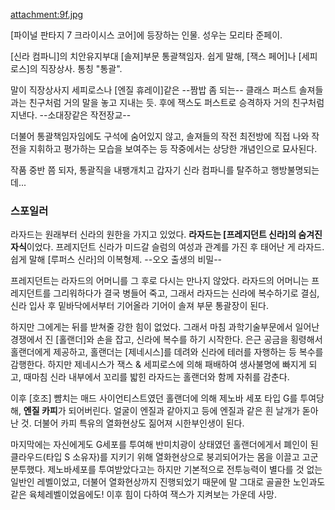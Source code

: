 attachment:9f.jpg

[파이널 판타지 7 크라이시스 코어]에 등장하는 인물. 성우는 모리타 준페이.


[신라 컴파니]의 치안유지부대 [솔져]부문 통괄책임자. 쉽게 말해, [잭스 페어]나 [세피로스]의 직장상사. 통칭 "통괄".


말이 직장상사지 세피로스나 [엔질 휴레이]같은 --짬밥 좀 되는-- 클래스 퍼스트 솔져들과는 친구처럼 거의 말을 놓고 지내는 듯. 후에 잭스도 퍼스트로 승격하자 거의 친구처럼 지낸다. --소대장같은 작전장교--

더불어 통괄책임자임에도 구석에 숨어있지 않고, 솔져들의 작전 최전방에 직접 나와 작전을 지휘하고 평가하는 모습을 보여주는 등 작중에서는 상당한 개념인으로 묘사된다.


작품 중반 쯤 되자, 통괄직을 내팽개치고 갑자기 신라 컴파니를 탈주하고 행방불명되는데...





=== 스포일러 ===

라자드는 원래부터 신라의 원한을 가지고 있었다. '''라자드는 [프레지던트 신라]의 숨겨진 자식'''이었다. 프레지던트 신라가 미드갈 슬럼의 여성과 관계를 가진 후 태어난 게 라자드. 쉽게 말해 [루퍼스 신라]의 이복형제. --오오 출생의 비밀-- 

프레지던트는 라자드의 어머니를 그 후로 다시는 만나지 않았다. 라자드의 어머니는 프레지던트를 그리워하다가 결국 병들어 죽고, 그래서 라자드는 신라에 복수하기로 결심, 신라 입사 후 밑바닥에서부터 기어올라 기어이 솔져 부문 통괄장이 된다. 

하지만 그에게는 뒤를 받쳐줄 강한 힘이 없었다. 그래서 마침 과학기술부문에서 일어난 경쟁에서 진 [홀랜더]와 손을 잡고, 신라에 복수를 하기 시작한다. 은근 공금을 횡령해서 홀랜더에게 제공하고, 홀랜더는 [제네시스]를 데려와 신라에 테러를 자행하는 등 복수를 감행한다. 하지만 제네시스가 잭스 & 세피로스에 의해 패배하여 생사불명에 빠지게 되고, 때마침 신라 내부에서 꼬리를 밟힌 라자드는 홀랜더와 함께 자취를 감춘다.

이후 [호조] 뺨치는 매드 사이언티스트였던 홀랜더에 의해 제노바 세포 타입 G를 투여당해, '''엔질 카피'''가 되어버린다. 얼굴이 엔질과 같아지고 등에 엔질과 같은 흰 날개가 돋아난 것. 더불어 카피 특유의 열화현상도 짊어져 시한부인생이 된다. 

마지막에는 자신에게도 G세포를 투여해 반미치광이 상태였던 홀랜더에게서 폐인이 된 클라우드(타입 S 소유자)를 지키기 위해 열화현상으로 붕괴되어가는 몸을 이끌고 고군분투했다. 제노바세포를 투여받았다고는 하지만 기본적으로 전투능력이 별다를 것 없는 일반인 레벨이었고, 더불어 열화현상까지 진행되었기 때문에 말 그대로 골골한 노인과도 같은 육체레벨이었음에도! 이후 힘이 다하여 잭스가 지켜보는 가운데 사망. 
